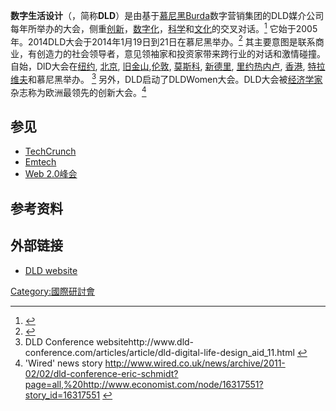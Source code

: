 '''数字生活设计'''（{{lang-en|'''D'''igital '''L'''ife '''D'''esign}}，简称'''DLD'''）是由基于[[慕尼黑|慕尼黑]]Burda数字营销集团的DLD媒介公司每年所举办的大会，侧重[[创新|创新]]，[[数字化|数字化]]，[[科学|科学]]和[[文化|文化]]的交叉对话。<ref>{{Cite web |url=http://dld-conference.com/ |title=存档副本 |accessdate=2013-10-09 |archive-date=2013-10-10 |archive-url=https://web.archive.org/web/20131010022622/http://dld-conference.com/ |dead-url=yes }}</ref> 它始于2005年。2014DLD大会于2014年1月19日到21日在慕尼黑举办。<ref name=DLDsite>{{cite web |url=http://dld-conference.com/DLD14/ |title=存档副本 |accessdate=2013年10月9日 |deadurl=yes |archiveurl=https://web.archive.org/web/20131101184115/http://dld-conference.com/DLD14 |archivedate=2013年11月1日 |df= }}</ref> 其主要意图是联系商业，有创造力的社会领导者，意见领袖家和投资家带来跨行业的对话和激情碰撞。自始，DlD大会在[[纽约|纽约]], [[北京|北京]], [[旧金山|旧金山]],[[伦敦|伦敦]], [[莫斯科|莫斯科]], [[新德里|新德里]], [[里约热内卢|里约热内卢]], [[香港|香港]], [[特拉维夫|特拉维夫]]和慕尼黑举办。 <ref>DLD Conference websitehttp://www.dld-conference.com/articles/article/dld-digital-life-design_aid_11.html {{Wayback|url=websitehttp://www.dld-conference.com/articles/article/dld-digital-life-design_aid_11.html |date=20200920224651 }}</ref> 另外，DLD启动了DLDWomen大会。DLD大会被[[经济学家|经济学家]]杂志称为欧洲最领先的创新大会。<ref>'Wired' news story http://www.wired.co.uk/news/archive/2011-02/02/dld-conference-eric-schmidt?page=all,%20http://www.economist.com/node/16317551?story_id=16317551 {{Wayback|url=http://www.wired.co.uk/news/archive/2011-02/02/dld-conference-eric-schmidt?page=all%2C%20http%3A%2F%2Fwww.economist.com%2Fnode%2F16317551%3Fstory_id%3D16317551 |date=20150611004659 }}</ref>


==参见==
* [[TechCrunch|TechCrunch]]
* [[Emtech|Emtech]]
* [[Web_2.0峰会|Web 2.0峰会]]

== 参考资料 ==
{{Reflist}}

==外部链接==
* [http://dld-conference.com DLD website] {{Wayback|url=http://dld-conference.com/ |date=20131010022622 }}

{{Tech-stub}}

[[Category:國際研討會|Category:國際研討會]]